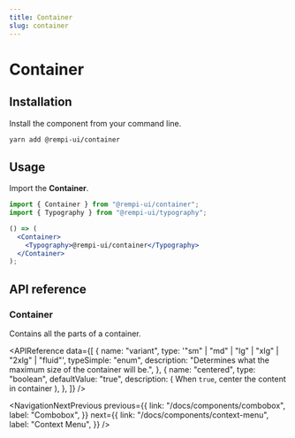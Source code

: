 ```yaml
---
title: Container
slug: container
---
```


# Container

<Description text="The container centers your content horizontally. It's the most basic layout element." />

<SelectVersion />

<PreviewComponent name="container" />

## Installation

Install the component from your command line.

```bash
yarn add @rempi-ui/container
```

## Usage

Import the <strong>Container</strong>.

```jsx
import { Container } from "@rempi-ui/container";
import { Typography } from "@rempi-ui/typography";

() => (
  <Container>
    <Typography>@rempi-ui/container</Typography>
  </Container>
);
```

## API reference

### Container

Contains all the parts of a container.<br />

<APIReference
  data={[
    {
      name: "variant",
      type: '"sm" | "md" | "lg" | "xlg" | "2xlg" | "fluid"',
      typeSimple: "enum",
      description: "Determines what the maximum size of the container will be.",
    },
    {
      name: "centered",
      type: "boolean",
      defaultValue: "true",
      description: (
        <span>
          When <code>true</code>, center the content in container
        </span>
      ),
    },
  ]}
/>

<NavigationNextPrevious
  previous={{
    link: "/docs/components/combobox",
    label: "Combobox",
  }}
  next={{
    link: "/docs/components/context-menu",
    label: "Context Menu",
  }}
/>

<EditThisPage url="components/en-US/container/1.0.0.mdx" />
